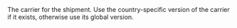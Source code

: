   

  

<ResponseField name="Carrier" type="string" >    
The carrier for the shipment. Use the country-specific version of the carrier if it exists, otherwise use its global version. 
</ResponseField>
